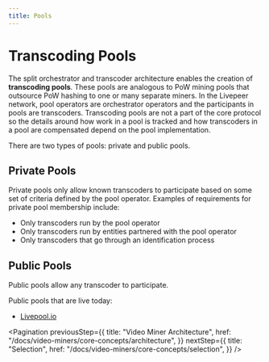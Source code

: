 ```yaml
---
title: Pools
---
```


# Transcoding Pools

The split orchestrator and transcoder architecture enables the creation of
**transcoding pools**. These pools are analogous to PoW mining pools that
outsource PoW hashing to one or many separate miners. In the Livepeer network,
pool operators are orchestrator operators and the participants in pools are
transcoders. Transcoding pools are not a part of the core protocol so the
details around how work in a pool is tracked and how transcoders in a pool are
compensated depend on the pool implementation.

There are two types of pools: private and public pools.

## Private Pools

Private pools only allow known transcoders to participate based on some set of
criteria defined by the pool operator. Examples of requirements for private pool
membership include:

- Only transcoders run by the pool operator
- Only transcoders run by entities partnered with the pool operator
- Only transcoders that go through an identification process

## Public Pools

Public pools allow any transcoder to participate.

Public pools that are live today:

- [Livepool.io](http://livepool.io/)

<Pagination
  previousStep={{
    title: "Video Miner Architecture",
    href: "/docs/video-miners/core-concepts/architecture",
  }}
  nextStep={{
    title: "Selection",
    href: "/docs/video-miners/core-concepts/selection",
  }}
/>
